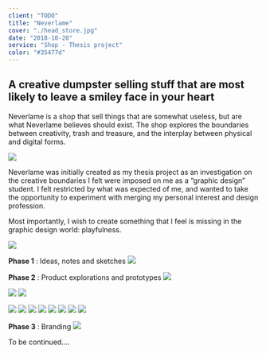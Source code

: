 ```yaml
---
client: "TODO"
title: "Neverlame"
cover: "./head_store.jpg"
date: "2018-10-28"
service: "Shop - Thesis project"
color: "#35477d"
---
```


## A creative dumpster selling stuff that are most likely to leave a smiley face in your heart

Neverlame is a shop that sell things that are somewhat useless, but are what Neverlame believes should exist. The shop explores the boundaries between creativity, trash and treasure, and the interplay between physical and digital forms.

![](./artschool.jpg)

Neverlame was initially created as my thesis project as an investigation on the creative boundaries I felt were imposed on me as a “graphic design” student. I felt restricted by what was expected of me, and wanted to take the opportunity to experiment with merging my personal interest and design profession.

Most importantly, I wish to create something that I feel is missing in the graphic design world: playfulness.


![](./head.jpg)

**Phase 1** : Ideas, notes and sketches
![](./sketch1.jpg)

**Phase 2** : Product explorations and prototypes
![](./tickle.jpg)

![](./pote.jpg)
![](./capsule.jpg)

![](./marsh.jpg)
![](./tongue.jpg)
![](./phonecamera.jpg)
![](./cursor.jpg)
![](./artschool.jpg)
![](./tea.jpg)
![](./golden.jpg)
![](./webcam.jpg)

**Phase 3** : Branding
![](./neverlame_logo.svg)

To be continued....
